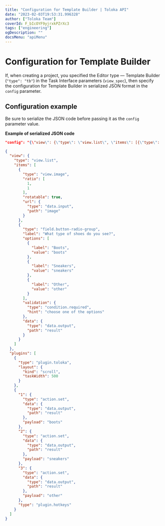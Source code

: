 ```yaml
---
title: "Configuration for Template Builder | Toloka API"
date: "2023-02-03T19:53:31.996328"
author: ["Toloka Team"]
coverId: F_bIcOYF9yjrxkPZrXc3
tags: ["engineering"]
ogDescription: ""
docsMenu: "apiMenu"
---
```


# Configuration for Template Builder

If, when creating a project, you specified the Editor type — Template Builder (`"type": "tb"`) in the Task Interface parameters (`view_spec`), then specify the configuration for Template Builder in serialized JSON format in the `config` parameter.

## Configuration example

<Note mode="restriction" title="Alert">

Be sure to serialize the JSON code before passing it as the `config` parameter value.

</Note>

**Example of serialized JSON code**

```json
"config": "{\"view\": {\"type\": \"view.list\", \"items\": [{\"type\": \"view.image\", \"ratio\": [1, 1], \"rotatable\": true, \"url\": {\"type\": \"data.input\", \"path\": \"image\"}}, {\"type\": \"field.button-radio-group\", \"label\": \"What type of shoes do you see?\", \"options\": [{\"label\": \"Boots\", \"value\": \"boots\" }, {\"label\": \"Sneakers\", \"value\": \"sneakers\"}, {\"label\": \"Other\", \"value\": \"other\"}], \"validation\": {\"type\": \"condition.required\", \"hint\": \"choose one of the options\"}, \"data\": {\"type\": \"data.output\", \"path\": \"result\"}}]}, \"plugins\": [{\"type\": \"plugin.toloka\", \"layout\": {\"kind\": \"scroll\", \"taskWidth\": 500}}, {\"1\": {\"type\": \"action.set\", \"data\": {\"type\": \"data.output\", \"path\": \"result\"}, \"payload\": \"boots\"}, \"2\": {\"type\": \"action.set\", \"data\": {\"type\": \"data.output\", \"path\": \"result\"}, \"payload\": \"sneakers\"}, \"3\": {\"type\": \"action.set\", \"data\": {\"type\": \"data.output\", \"path\": \"result\"}, \"payload\": \"other\"}, \"type\": \"plugin.hotkeys\"}]}"
```

<Cut title="JSON code from the example above before serialization">

```json
{
  "view": {
    "type": "view.list",
    "items": [
      {
        "type": "view.image",
        "ratio": [
          1,
          1
        ],
        "rotatable": true,
        "url": {
          "type": "data.input",
          "path": "image"
        }
      },
      {
        "type": "field.button-radio-group",
        "label": "What type of shoes do you see?",
        "options": [
          {
            "label": "Boots",
            "value": "boots"
          },
          {
            "label": "Sneakers",
            "value": "sneakers"
          },
          {
            "label": "Other",
            "value": "other"
          }
        ],
        "validation": {
          "type": "condition.required",
          "hint": "choose one of the options"
        },
        "data": {
          "type": "data.output",
          "path": "result"
        }
      }
    ]
  },
  "plugins": [
    {
      "type": "plugin.toloka",
      "layout": {
        "kind": "scroll",
        "taskWidth": 500
      }
    },
    {
      "1": {
        "type": "action.set",
        "data": {
          "type": "data.output",
          "path": "result"
        },
        "payload": "boots"
      },
      "2": {
        "type": "action.set",
        "data": {
          "type": "data.output",
          "path": "result"
        },
        "payload": "sneakers"
      },
      "3": {
        "type": "action.set",
        "data": {
          "type": "data.output",
          "path": "result"
        },
        "payload": "other"
      },
      "type": "plugin.hotkeys"
    }
  ]
}
```

</Cut>